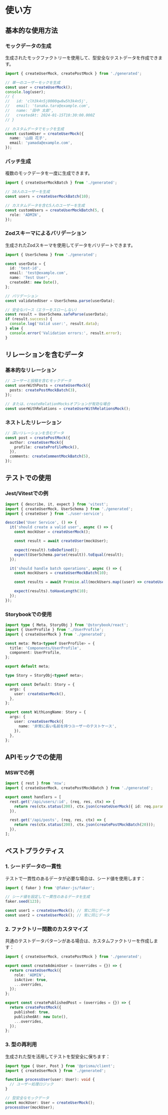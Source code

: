 # 使い方

## 基本的な使用方法

### モックデータの生成

生成されたモックファクトリーを使用して、型安全なテストデータを作成できます。

```typescript filename="example.ts"
import { createUserMock, createPostMock } from './generated';

// 単一のユーザーモックを生成
const user = createUserMock();
console.log(user);
// {
//   id: 'clh3k4n5j0000qw8w5h3k4n5j',
//   email: 'tanaka.taro@example.com',
//   name: '田中 太郎',
//   createdAt: 2024-01-15T10:30:00.000Z
// }

// カスタムデータでモックを生成
const customUser = createUserMock({
  name: '山田 花子',
  email: 'yamada@example.com',
});
```

### バッチ生成

複数のモックデータを一度に生成できます。

```typescript
import { createUserMockBatch } from './generated';

// 10人のユーザーを生成
const users = createUserMockBatch(10);

// カスタムデータを含む5人のユーザーを生成
const customUsers = createUserMockBatch(5, {
  role: 'ADMIN',
});
```

### Zodスキーマによるバリデーション

生成されたZodスキーマを使用してデータをバリデートできます。

```typescript
import { UserSchema } from './generated';

const userData = {
  id: 'test-id',
  email: 'test@example.com',
  name: 'Test User',
  createdAt: new Date(),
};

// バリデーション
const validatedUser = UserSchema.parse(userData);

// 安全なパース（エラーをスローしない）
const result = UserSchema.safeParse(userData);
if (result.success) {
  console.log('Valid user:', result.data);
} else {
  console.error('Validation errors:', result.error);
}
```

## リレーションを含むデータ

### 基本的なリレーション

```typescript
// ユーザーと投稿を含むモックデータ
const userWithPosts = createUserMock({
  posts: createPostMockBatch(3),
});

// または、createRelationMocksオプションが有効な場合
const userWithRelations = createUserWithRelationsMock();
```

### ネストしたリレーション

```typescript
// 深いリレーションを含むデータ
const post = createPostMock({
  author: createUserMock({
    profile: createProfileMock(),
  }),
  comments: createCommentMockBatch(5),
});
```

## テストでの使用

### Jest/Vitestでの例

```typescript filename="user.test.ts"
import { describe, it, expect } from 'vitest';
import { createUserMock, UserSchema } from './generated';
import { createUser } from './user-service';

describe('User Service', () => {
  it('should create a valid user', async () => {
    const mockUser = createUserMock();

    const result = await createUser(mockUser);

    expect(result).toBeDefined();
    expect(UserSchema.parse(result)).toEqual(result);
  });

  it('should handle batch operations', async () => {
    const mockUsers = createUserMockBatch(10);

    const results = await Promise.all(mockUsers.map((user) => createUser(user)));

    expect(results).toHaveLength(10);
  });
});
```

### Storybookでの使用

```typescript filename="UserProfile.stories.ts"
import type { Meta, StoryObj } from '@storybook/react';
import { UserProfile } from './UserProfile';
import { createUserMock } from './generated';

const meta: Meta<typeof UserProfile> = {
  title: 'Components/UserProfile',
  component: UserProfile,
};

export default meta;

type Story = StoryObj<typeof meta>;

export const Default: Story = {
  args: {
    user: createUserMock(),
  },
};

export const WithLongName: Story = {
  args: {
    user: createUserMock({
      name: '非常に長い名前を持つユーザーのテストケース',
    }),
  },
};
```

## APIモックでの使用

### MSWでの例

```typescript filename="mocks/handlers.ts"
import { rest } from 'msw';
import { createUserMock, createPostMockBatch } from './generated';

export const handlers = [
  rest.get('/api/users/:id', (req, res, ctx) => {
    return res(ctx.status(200), ctx.json(createUserMock({ id: req.params.id })));
  }),

  rest.get('/api/posts', (req, res, ctx) => {
    return res(ctx.status(200), ctx.json(createPostMockBatch(20)));
  }),
];
```

## ベストプラクティス

### 1. シードデータの一貫性

テストで一貫性のあるデータが必要な場合は、シード値を使用します：

```typescript
import { faker } from '@faker-js/faker';

// シード値を設定して一貫性のあるデータを生成
faker.seed(123);

const user1 = createUserMock(); // 常に同じデータ
const user2 = createUserMock(); // 常に同じデータ
```

### 2. ファクトリー関数のカスタマイズ

共通のテストデータパターンがある場合は、カスタムファクトリーを作成します：

```typescript filename="test-factories.ts"
import { createUserMock, createPostMock } from './generated';

export const createAdminUser = (overrides = {}) => {
  return createUserMock({
    role: 'ADMIN',
    isActive: true,
    ...overrides,
  });
};

export const createPublishedPost = (overrides = {}) => {
  return createPostMock({
    published: true,
    publishedAt: new Date(),
    ...overrides,
  });
};
```

### 3. 型の再利用

生成された型を活用してテストを型安全に保ちます：

```typescript
import type { User, Post } from '@prisma/client';
import { createUserMock } from './generated';

function processUser(user: User): void {
  // ユーザー処理ロジック
}

// 型安全なモックデータ
const mockUser: User = createUserMock();
processUser(mockUser);
```
